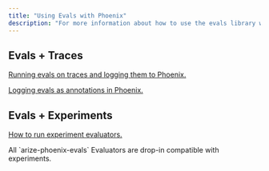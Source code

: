 ```yaml
---
title: "Using Evals with Phoenix"
description: "For more information about how to use the evals library with other Phoenix features, reference these guides:"
---
```



## Evals + Traces
[Running evals on traces and logging them to Phoenix. ](/phoenix/tracing/how-to-tracing/feedback-and-annotations/evaluating-phoenix-traces)

[Logging evals as annotations in Phoenix. ](/phoenix/tracing/how-to-tracing/feedback-and-annotations/llm-evaluations)

## Evals + Experiments
[How to run experiment evaluators. ](/phoenix/datasets-and-experiments/how-to-experiments/using-evaluators)

<Info>
All `arize-phoenix-evals` Evaluators are drop-in compatible with experiments.
</Info>

